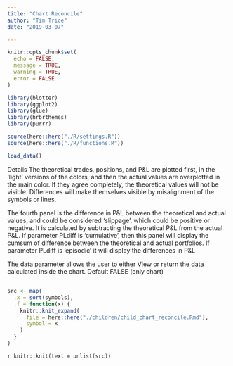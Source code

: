 ```yaml
---
title: "Chart Reconcile"
author: "Tim Trice"
date: "2019-03-07"

---
```


```r
knitr::opts_chunk$set(
  echo = FALSE, 
  message = TRUE, 
  warning = TRUE, 
  error = FALSE
)
```

```r
library(blotter)
library(ggplot2)
library(glue)
library(hrbrthemes)
library(purrr)
```

```r
source(here::here("./R/settings.R"))
source(here::here("./R/functions.R"))
```

```r
load_data()
```

Details
The theoretical trades, positions, and P&L are plotted first, in the 'light' versions of the colors, and then the actual values are overplotted in the main color. If they agree completely, the theoretical values will not be visible. Differences will make themselves visible by misalignment of the symbols or lines.

The fourth panel is the difference in P&L between the theoretical and actual values, and could be considered 'slippage', which could be positive or negative. It is calculated by subtracting the theoretical P&L from the actual P&L. If parameter PLdiff is 'cumulative', then this panel will display the cumsum of difference between the theoretical and actual portfolios. If parameter PLdiff is 'episodic' it will display the differences in P&L

The data parameter allows the user to either View or return the data calculated inside the chart. Default FALSE (only chart)

## {.tabset}

```r
src <- map(
  .x = sort(symbols), 
  .f = function(x) {
    knitr::knit_expand(
      file = here::here("./children/child_chart_reconcile.Rmd"), 
      symbol = x
    )
  }
)
```

`r knitr::knit(text = unlist(src))`
